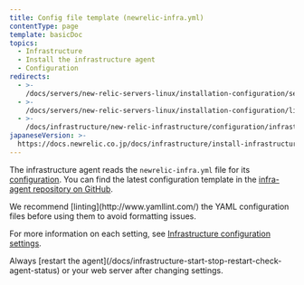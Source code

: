 ```yaml
---
title: Config file template (newrelic-infra.yml)
contentType: page
template: basicDoc
topics:
  - Infrastructure
  - Install the infrastructure agent
  - Configuration
redirects:
  - >-
    /docs/servers/new-relic-servers-linux/installation-configuration/servers-linux-config-file-template
  - >-
    /docs/servers/new-relic-servers-linux/installation-configuration/linux-config-file-template-new-relic-servers
  - >-
    /docs/infrastructure/new-relic-infrastructure/configuration/infrastructure-config-file-template-newrelic-infrayml
japaneseVersion: >-
  https://docs.newrelic.co.jp/docs/infrastructure/install-infrastructure-agent/configuration/config-file-template-newrelic-infrayml
---
```


The infrastructure agent reads the `newrelic-infra.yml` file for its [configuration](/docs/infrastructure/install-configure-infrastructure/configuration/configure-infrastructure-agent). You can find the latest configuration template in the [infra-agent repository on GitHub](https://github.com/newrelic/infrastructure-agent/blob/master/assets/examples/infrastructure/newrelic-infra-template.yml.example).

<Callout variant="tip">
  We recommend [linting](http://www.yamllint.com/) the YAML configuration files before using them to avoid formatting issues.
</Callout>

For more information on each setting, see [Infrastructure configuration settings](/docs/infrastructure/install-configure-manage-infrastructure/configuration/infrastructure-configuration-settings).

<Callout variant="important">
  Always [restart the agent](/docs/infrastructure-start-stop-restart-check-agent-status) or your web server after changing settings.
</Callout>
